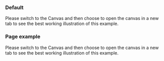
<Meta of={IcBackToTopStories} />

<Description markdown={readme} />

### Default

Please switch to the Canvas and then choose to open the canvas in a new tab to see the best working illustration of this example.

<Canvas>
  <Story of={IcBackToTopStories.Default} />

  <Story of={IcBackToTopStories.IconOnly} />
</Canvas>

### Page example

Please switch to the Canvas and then choose to open the canvas in a new tab to see the best working illustration of this example.

<Canvas>
  <Story of={IcBackToTopStories.PageExample} />
</Canvas>
